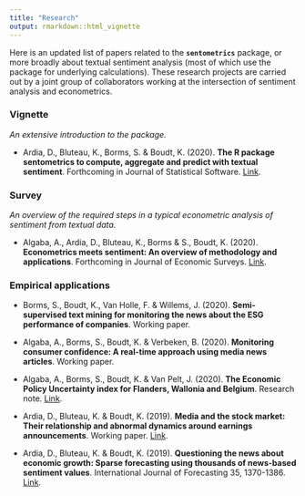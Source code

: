 ```yaml
---
title: "Research"
output: rmarkdown::html_vignette
---
```


Here is an updated list of papers related to the **`sentometrics`** package, or more broadly about textual sentiment analysis (most of which use the package for underlying calculations). These research projects are carried out by a joint group of collaborators working at the intersection of sentiment analysis and econometrics.

### Vignette

_An extensive introduction to the package._

- Ardia, D., Bluteau, K., Borms, S. & Boudt, K. (2020). **The R package sentometrics to compute, aggregate and predict with textual sentiment**. Forthcoming in Journal of Statistical Software. [Link](https://doi.org/10.2139/ssrn.3067734).

### Survey

_An overview of the required steps in a typical econometric analysis of sentiment from textual data._

- Algaba, A., Ardia, D., Bluteau, K., Borms & S., Boudt, K. (2020). **Econometrics meets sentiment: An overview of methodology and applications**. Forthcoming in Journal of Economic Surveys. [Link](https://doi.org/10.2139/ssrn.2652876).

### Empirical applications

- Borms, S., Boudt, K., Van Holle, F. & Willems, J. (2020). **Semi-supervised text mining for monitoring the news about the ESG performance of companies**. Working paper.

- Algaba, A., Borms, S., Boudt, K. & Verbeken, B. (2020). **Monitoring consumer confidence: A real-time approach using media news articles**. Working paper.

- Algaba, A., Borms, S., Boudt, K. & Van Pelt, J. (2020). **The Economic Policy Uncertainty index for Flanders, Wallonia and Belgium**. Research note. [Link](http://dx.doi.org/10.2139/ssrn.3580000).

- Ardia, D., Bluteau, K. & Boudt, K. (2019). **Media and the stock market: Their relationship and abnormal dynamics around earnings announcements**. Working paper. [Link](http://dx.doi.org/10.2139/ssrn.3192064).

- Ardia, D., Bluteau, K. & Boudt, K. (2019). **Questioning the news about economic growth: Sparse forecasting using thousands of news-based sentiment values**. International Journal of Forecasting 35, 1370-1386. [Link](https://doi.org/10.1016/j.ijforecast.2018.10.010).

